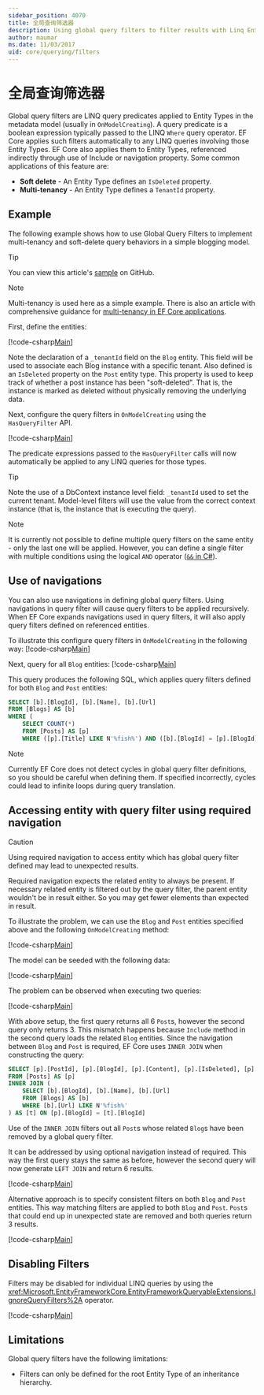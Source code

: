 ```yaml
---
sidebar_position: 4070
title: 全局查询筛选器
description: Using global query filters to filter results with Linq Entity Framework
author: maumar
ms.date: 11/03/2017
uid: core/querying/filters
---
```



# 全局查询筛选器


Global query filters are LINQ query predicates applied to Entity Types in the metadata model (usually in `OnModelCreating`). A query predicate is a boolean expression typically passed to the LINQ `Where` query operator.  EF Core applies such filters automatically to any LINQ queries involving those Entity Types.  EF Core also applies them to Entity Types, referenced indirectly through use of Include or navigation property. Some common applications of this feature are:

* **Soft delete** - An Entity Type defines an `IsDeleted` property.
* **Multi-tenancy** - An Entity Type defines a `TenantId` property.

## Example

The following example shows how to use Global Query Filters to implement multi-tenancy and soft-delete query behaviors in a simple blogging model.

> [!TIP]
> You can view this article's [sample](https://github.com/dotnet/EntityFramework.Docs/tree/main/samples/core/Querying/QueryFilters) on GitHub.

> [!NOTE]
> Multi-tenancy is used here as a simple example. There is also an article with comprehensive guidance for [multi-tenancy in EF Core applications](xref:core/miscellaneous/multitenancy).

First, define the entities:

[!code-csharp[Main](../../../samples/core/Querying/QueryFilters/Entities.cs#Entities)]

Note the declaration of a `_tenantId` field on the `Blog` entity. This field will be used to associate each Blog instance with a specific tenant. Also defined is an `IsDeleted` property on the `Post` entity type. This property is used to keep track of whether a post instance has been "soft-deleted". That is, the instance is marked as deleted without physically removing the underlying data.

Next, configure the query filters in `OnModelCreating` using the `HasQueryFilter` API.

[!code-csharp[Main](../../../samples/core/Querying/QueryFilters/BloggingContext.cs#FilterConfiguration)]

The predicate expressions passed to the `HasQueryFilter` calls will now automatically be applied to any LINQ queries for those types.

> [!TIP]
> Note the use of a DbContext instance level field: `_tenantId` used to set the current tenant. Model-level filters will use the value from the correct context instance (that is, the instance that is executing the query).

> [!NOTE]
> It is currently not possible to define multiple query filters on the same entity - only the last one will be applied. However, you can define a single filter with multiple conditions using the logical `AND` operator ([`&&` in C#](/dotnet/csharp/language-reference/operators/boolean-logical-operators#conditional-logical-and-operator-)).

## Use of navigations

You can also use navigations in defining global query filters. Using navigations in query filter will cause query filters to be applied recursively. When EF Core expands navigations used in query filters, it will also apply query filters defined on referenced entities.

To illustrate this configure query filters in `OnModelCreating` in the following way:
[!code-csharp[Main](../../../samples/core/Querying/QueryFilters/FilteredBloggingContextRequired.cs#NavigationInFilter)]

Next, query for all `Blog` entities:
[!code-csharp[Main](../../../samples/core/Querying/QueryFilters/Program.cs#QueriesNavigation)]

This query produces the following SQL, which applies query filters defined for both `Blog` and `Post` entities:

```sql
SELECT [b].[BlogId], [b].[Name], [b].[Url]
FROM [Blogs] AS [b]
WHERE (
    SELECT COUNT(*)
    FROM [Posts] AS [p]
    WHERE ([p].[Title] LIKE N'%fish%') AND ([b].[BlogId] = [p].[BlogId])) > 0
```

> [!NOTE]
> Currently EF Core does not detect cycles in global query filter definitions, so you should be careful when defining them. If specified incorrectly, cycles could lead to infinite loops during query translation.

## Accessing entity with query filter using required navigation

> [!CAUTION]
> Using required navigation to access entity which has global query filter defined may lead to unexpected results.

Required navigation expects the related entity to always be present. If necessary related entity is filtered out by the query filter, the parent entity wouldn't be in result either. So you may get fewer elements than expected in result.

To illustrate the problem, we can use the `Blog` and `Post` entities specified above and the following `OnModelCreating` method:

[!code-csharp[Main](../../../samples/core/Querying/QueryFilters/FilteredBloggingContextRequired.cs#IncorrectFilter)]

The model can be seeded with the following data:

[!code-csharp[Main](../../../samples/core/Querying/QueryFilters/Program.cs#SeedData)]

The problem can be observed when executing two queries:

[!code-csharp[Main](../../../samples/core/Querying/QueryFilters/Program.cs#Queries)]

With above setup, the first query returns all 6 `Post`s, however the second query only returns 3. This mismatch happens because `Include` method in the second query loads the related `Blog` entities. Since the navigation between `Blog` and `Post` is required, EF Core uses `INNER JOIN` when constructing the query:

```sql
SELECT [p].[PostId], [p].[BlogId], [p].[Content], [p].[IsDeleted], [p].[Title], [t].[BlogId], [t].[Name], [t].[Url]
FROM [Posts] AS [p]
INNER JOIN (
    SELECT [b].[BlogId], [b].[Name], [b].[Url]
    FROM [Blogs] AS [b]
    WHERE [b].[Url] LIKE N'%fish%'
) AS [t] ON [p].[BlogId] = [t].[BlogId]
```

Use of the `INNER JOIN` filters out all `Post`s whose related `Blog`s have been removed by a global query filter.

It can be addressed by using optional navigation instead of required.
This way the first query stays the same as before, however the second query will now generate `LEFT JOIN` and return 6 results.

[!code-csharp[Main](../../../samples/core/Querying/QueryFilters/FilteredBloggingContextRequired.cs#OptionalNavigation)]

Alternative approach is to specify consistent filters on both `Blog` and `Post` entities.
This way matching filters are applied to both `Blog` and `Post`. `Post`s that could end up in unexpected state are removed and both queries return 3 results.

[!code-csharp[Main](../../../samples/core/Querying/QueryFilters/FilteredBloggingContextRequired.cs#MatchingFilters)]

## Disabling Filters

Filters may be disabled for individual LINQ queries by using the <xref:Microsoft.EntityFrameworkCore.EntityFrameworkQueryableExtensions.IgnoreQueryFilters%2A> operator.

[!code-csharp[Main](../../../samples/core/Querying/QueryFilters/Program.cs#IgnoreFilters)]

## Limitations

Global query filters have the following limitations:

* Filters can only be defined for the root Entity Type of an inheritance hierarchy.
